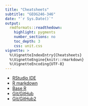 ```yaml
---
title: "Cheatsheets"
subtitle: "GEOG246-346"
date: "`r Sys.Date()`"
output:
  rmdformats::readthedown:
    highlight: pygments
    number_sections: no
    toc_depth: 3
    css: unit.css
vignette: >
  %\VignetteIndexEntry{Cheatsheets}
  %\VignetteEngine{knitr::rmarkdown}
  %\VignetteEncoding{UTF-8}
---
```


- [RStudio IDE](https://rstudio.com/wp-content/uploads/2016/01/rstudio-IDE-cheatsheet.pdf)
- [R markdown](https://rstudio.com/wp-content/uploads/2015/02/rmarkdown-cheatsheet.pdf)
- [Base R](https://rstudio.com/wp-content/uploads/2016/10/r-cheat-sheet-3.pdf)
- [Git/GitHub](https://education.github.com/git-cheat-sheet-education.pdf)
- [Git/GitHub2](https://www.atlassian.com/git/tutorials/atlassian-git-cheatsheet)

